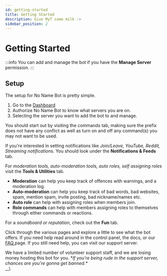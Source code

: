 ```yaml
---
id: getting-started
title: Getting Started
description: Give MyT some milk :>
sidebar_position: 2
---
```


# Getting Started

:::info
You can add and manage the bot if you have the **Manage Server** permission.
:::

## Setup

The setup for No Name Bot is pretty simple.

1. Go to the [Dashboard](https://botapp.nnsvn.me/dashboard)
2. Authorize No Name Bot to know what servers you are on.
3. Selecting the server you want to add the bot to and manage.

You should start out by visiting the commands tab, making sure the prefix does not have any conflict as well as turn on and off any command(s) you may not want to be used.

If you're interested in setting notifications like _Join/Leave, YouTube, Reddit, Streaming notifications._ You should look under the **Notifications & Feeds** tab.

For _moderation tools, auto-moderation tools, auto roles, self assigning roles_ visit the **Tools & Utilities** tab.

* **Moderation** can help you keep track of offences with warnings, and a moderation log.
* **Auto-moderation** can help you keep track of bad words, bad websites, spam, mention spam, invite posting, bad nickname/names etc.
* **Auto role** can help with assigning roles when members join.
* **Role commands** can help with members assigning roles to themselves through either commands or reactions.

For a _soundboard or reputation_, check out the **Fun** tab.

Click through the various pages and explore a little to see what the bot offers. If you need help read around in the control panel, the docs, or our [FAQ ](others/frequent-searches)page. If you still need help, you can visit our support server.

We have a limited number of volunteer support staff, and we are losing money hosting this bot for you. \*_If you're being rude in the support server, chances are you're gonna get banned.\*_ \
__\